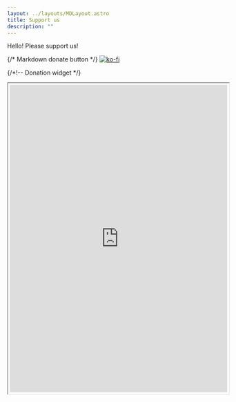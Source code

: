 ```yaml
---
layout: ../layouts/MDLayout.astro
title: Support us
description: ""
---
```


Hello! Please support us!

{/* Markdown donate button */}
[![ko-fi](https://ko-fi.com/img/githubbutton_sm.svg)](https://ko-fi.com/S6S35YATV)

{/*!-- Donation widget */}
<iframe
	id="kofiframe"
	src='https://ko-fi.com/prewired/?hidefeed=true&widget=true&embed=true&preview=true'
	style="padding:4px;width:100%;"
	height="712"
	title="prewired"
>
</iframe>
